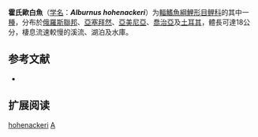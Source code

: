 {{Speciesbox
| name = 霍氏歐白魚
| status = LC
| status_system = IUCN3.1
| image = 
| genus = Alburnus
| species = hohenackeri
| authority = [[Kessler|Kessler]], 1877
| synonyms = *''Alburnus alburnus hohenackeri''<br /><small>Kessler, 1877</small>
*''Alburnus charusini hohenackeri''<br /><small>Kessler, 1877</small>
}}

'''霍氏歐白魚'''（[[学名|学名]]：'''''Alburnus hohenackeri'''''）为[[輻鰭魚綱|輻鰭魚綱]][[鯉形目|鯉形目]][[鲤科|鲤科]]的其中一[[種|種]]，分布於[[俄羅斯聯邦|俄羅斯聯邦]]、[[亞塞拜然|亞塞拜然]]、[[亞美尼亞|亞美尼亞]]、[[喬治亞|喬治亞]]及[[土耳其|土耳其]]，體長可達18公分，棲息流速較慢的溪流、湖泊及水庫。

==参考文献==
*{{FishBase_species|genus=Alburnus|species=hohenackeri|year=2011|month=12}}

== 扩展阅读 ==
{{refbegin}}
{{wikispecies-inline|Alburnus hohenackeri|霍氏歐白魚}}
{{refend}}
{{Taxonbar|from=Q580981}}

[[Category:歐白魚属|hohenackeri]]
[[Category:1877年描述的鱼类|A]]


{{Cypriniformes-stub}}
